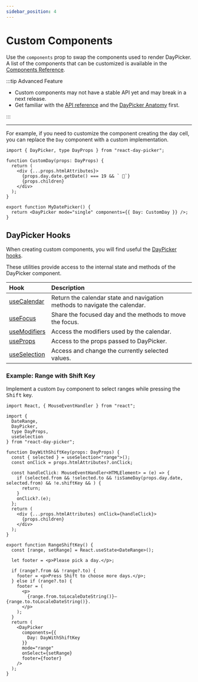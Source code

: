 ```yaml
---
sidebar_position: 4
---
```


# Custom Components

Use the `components` prop to swap the components used to render DayPicker. A list of the components that can be customized is available in the [Components Reference](../api#components).

:::tip Advanced Feature

- Custom components may not have a stable API yet and may break in a next release.
- Get familiar with the [API reference](../api#components) and the [DayPicker Anatomy](../using-daypicker/anatomy.mdx) first.

:::

---

For example, if you need to customize the component creating the day cell, you can replace the `Day` component with a custom implementation.

```tsx title="./CustomDay.tsx"
import { DayPicker, type DayProps } from "react-day-picker";

function CustomDay(props: DayProps) {
  return (
    <div {...props.htmlAttributes}>
      {props.day.date.getDate() === 19 && ` 🎉`}
      {props.children}
    </div>
  );
}

export function MyDatePicker() {
  return <DayPicker mode="single" components={{ Day: CustomDay }} />;
}
```

<BrowserWindow>
  <Examples.CustomDay />
</BrowserWindow>

## DayPicker Hooks

When creating custom components, you will find useful the [DayPicker hooks](../api/index.md#hooks).

These utilities provide access to the internal state and methods of the DayPicker component.

| Hook                                      | Description                                                                |
| :---------------------------------------- | :------------------------------------------------------------------------- |
| [useCalendar](functions/useCalendar.md)   | Return the calendar state and navigation methods to navigate the calendar. |
| [useFocus](functions/useFocus.md)         | Share the focused day and the methods to move the focus.                   |
| [useModifiers](functions/useModifiers.md) | Access the modifiers used by the calendar.                                 |
| [useProps](functions/useProps.md)         | Access to the props passed to DayPicker.                                   |
| [useSelection](functions/useSelection.md) | Access and change the currently selected values.                           |

### Example: Range with Shift Key

Implement a custom `Day` component to select ranges while pressing the <kbd>Shift</kbd> key.

```tsx
import React, { MouseEventHandler } from "react";

import {
  DateRange,
  DayPicker,
  type DayProps,
  useSelection
} from "react-day-picker";

function DayWithShiftKey(props: DayProps) {
  const { selected } = useSelection<"range">();
  const onClick = props.htmlAttributes?.onClick;

  const handleClick: MouseEventHandler<HTMLElement> = (e) => {
    if (selected.from && !selected.to && !isSameDay(props.day.date, selected.from) && !e.shiftKey && ) {
      return;
    }
    onClick?.(e);
  };
  return (
    <div {...props.htmlAttributes} onClick={handleClick}>
      {props.children}
    </div>
  );
}

export function RangeShiftKey() {
  const [range, setRange] = React.useState<DateRange>();

  let footer = <p>Please pick a day.</p>;

  if (range?.from && !range?.to) {
    footer = <p>Press Shift to choose more days.</p>;
  } else if (range?.to) {
    footer = (
      <p>
        {range.from.toLocaleDateString()}—{range.to.toLocaleDateString()}.
      </p>
    );
  }
  return (
    <DayPicker
      components={{
        Day: DayWithShiftKey
      }}
      mode="range"
      onSelect={setRange}
      footer={footer}
    />
  );
}
```

<BrowserWindow>
  <Examples.RangeShiftKey />
</BrowserWindow>
